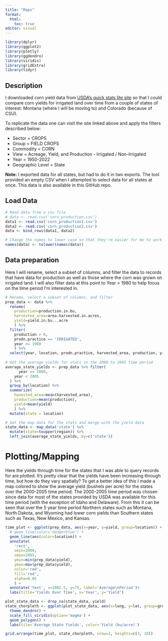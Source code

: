 ```yaml
---
title: "Maps"
format: 
  html:
    toc: true
editor: visual
---
```


```r
library(dplyr)
library(ggplot2)
library(plotly)
library(ggdendro)
library(viridis)
library(gridExtra)
library(tidyr)
```

## Description

I downloaded corn yield data from [USDA's quick stats lite site](https://www.nass.usda.gov/Quick_Stats/Lite/index.php#91CC0BA8-1B17-3774-91BB-3549B470CD60) so that I could compare corn yields for irrigated land over time from a couple of states of interest: Montana (where I will be moving to) and Colorado (because of CSU).

To replicate the data one can visit the site linked above and apply the filters described below:

-   Sector = CROPS
-   Group = FIELD CROPS
-   Commodity = CORN
-   View = Acreage, Yield, and Production - Irrigated / Non-Irrigated
-   Year = 1950-2022
-   Geographic Level = State

**Note:** I exported data for all states, but had to do it in two exports. The tool provided an empty CSV when I attempted to select data for all states at once. This data is also available in this GitHub repo.

## Load Data
```r
# Read data from a csv file
# data <- read.csv('corn_production.csv')
data1 <- read.csv('corn_production1.csv')
data2 <- read.csv('corn_production2.csv')
data <- bind_rows(data1, data2)

# Change the names to lower case so that they're easier for me to work with
names(data) <- tolower(names(data))
```

## Data preparation

Here I will rename, select a subset of columns, and filter the data to records that have data for production as well as those where the corn was grown on irrigated land. I will also filter data at this point to Year > 1980 to help focus on the time period I'm interested in.

```r
# Rename, select a subset of columns, and filter
prep_data <- data %>%
  rename(
    production=production.in.bu, 
    harvested_area=area.harvested.in.acres,
    yield=yield.in.bu...acre
    ) %>% 
  filter(
    production > 0,
    prodn.practice == 'IRRIGATED',
    year >= 1980
    ) %>% 
  select(year, location, prodn.practice, harvested_area, production, yield)
  
# Get the average yields for stats in the 2000 to 2005 time period
average_state_yields <- prep_data %>% filter(
      year >= 2000,
    year < 2005
  ) %>% 
  group_by(location) %>% 
  summarize(
    havested_area=mean(harvested_area),
    production=mean(production),
    yield=mean(yield)
    ) %>% 
  mutate(state = location)

# Get the map data for the stats and merge with the yield data
state_data <- map_data('state') %>% 
  mutate(state=toupper(region)) %>% 
  left_join(average_state_yields, by=c('state'))
```


# Plotting/Mapping

Here the yields through time for the states that I was able to query records for are plotted. It's pretty clear that the yields have been increasing through time, but how do they vary spatially? To get a better idea of this I made a map colored to show the average yield (bushels per acre) for the states over the 2000-2005 time period. The 2000-2005 time period was chosen since data for most of the states provided by USDA was available for this time period (with the exception of Idaho and Delaware). From this it can be seen that over the 5 year time period Northern states such as Montana, North Dakota, and Wyoming had lower corn yields than Southern states such as Texas, New Mexico, and Kansas.

```r
time_plot <- ggplot(prep_data, aes(x=year, y=yield, group=location)) +
  # geom_line(color='dodgerblue') +
  geom_line(aes(color=location)) +
  annotate(
    'rect', 
    xmin=2000, 
    xmax=2005, 
    ymin=min(prep_data$yield), 
    ymax=max(prep_data$yield),
    color='red',
    fill='red',
    alpha=0.05
    ) +
  annotate('text', x=2002.5, y=75, label='Average\nPeriod')+
  labs(title='Yields Over Time', x='Year', y='Yield')

plot_state_data <- drop_na(state_data, yield)
state_chorpleth <- ggplot(plot_state_data, aes(x=long, y=lat, group=group, order=order, fill=yield)) +
  theme_dendro() +
  scale_fill_viridis(option='magma') +
  geom_polygon() +
  labs(tile='Average State Yields', color='Yield (bu/acre)')

grid.arrange(time_plot, state_chorpleth, nrow=2, heights=c(3, 10))
```

